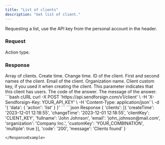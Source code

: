 ```yaml
---
title: "List of clients"
description: "Get list of client."
---
```


Requesting a list, use the API key from the personal account in the header.

### Request

<ParamField body="action" type="string" required>
  Action type.
</ParamField>

### Response

  <ResponseField name="clients" type="string">
    Array of clients.

  <Expandable title="child attribute">

  <ResponseField name="createTime" type="string">
    Create time.
  </ResponseField>

  <ResponseField name="changeTime" type="string">
    Change time.
  </ResponseField>

  <ResponseField name="clientKey" type="string">
    ID of the client.
  </ResponseField>

  <ResponseField name="fullname" type="string">
    First and second names of the client.
  </ResponseField>

  <ResponseField name="email" type="string">
    Email of the client.
  </ResponseField>

  <ResponseField name="organization" type="string">
    Organization name.
  </ResponseField>

  <ResponseField name="customKey" type="string">
    Client custom key, if you used it when creating the client.
  </ResponseField>

  <ResponseField name="multiple" type="boolean">
    This parameter indicates that this client has users.
  </ResponseField>

  </Expandable>

  </ResponseField>

<ResponseField name="code" type="string">
  The code of the answer.
</ResponseField>

<ResponseField name="message" type="string">
  The message of the answer.
</ResponseField>

<RequestExample>
```bash cURL
curl -X POST 'https://api.sendforsign.com/v1/client' \ 
     -H 'X-Sendforsign-Key: YOUR_API_KEY' \
     -H 'Content-Type: application/json' \
     -d '{ 
          'data': {
				   'action': 'list'
				  }
     }'
```
</RequestExample>

<ResponseExample>
```json Response
	{
       'clients': [{
                'createTime': '2023-12-01 12:18:55',
				'changeTime': '2023-12-01 12:18:55',
                'clientKey': 'CLIENT_KEY', 
				'fullname': 'John Johnson',
    		    'email': 'john_johnson@mail.com',
				'organization': 'Company Inc.',
				'customKey': 'YOUR_COMBINATION',
				'multiple': true
		}],
       'code': '200',
       'message': 'Clients found'
    } 

```
</ResponseExample>
